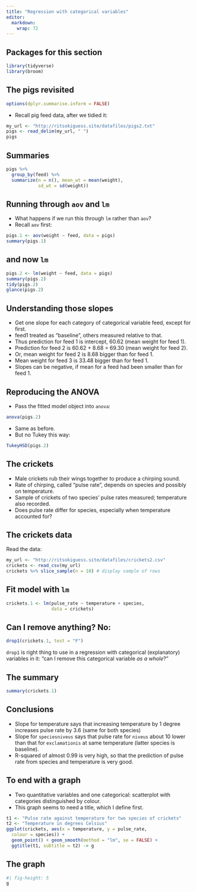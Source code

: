 ```yaml
---
title: "Regression with categorical variables"
editor: 
  markdown: 
    wrap: 72
---
```


## Packages for this section

```r
library(tidyverse)
library(broom)
```

## The pigs revisited

```r
options(dplyr.summarise.inform = FALSE)
```

-   Recall pig feed data, after we tidied it: 

\small

```r
my_url <- "http://ritsokiguess.site/datafiles/pigs2.txt"
pigs <- read_delim(my_url, " ")
pigs 
```
\normalsize

## Summaries

```r
pigs %>%
  group_by(feed) %>%
  summarize(n = n(), mean_wt = mean(weight), 
            sd_wt = sd(weight))
```

## Running through `aov` and `lm`

-   What happens if we run this through `lm` rather than `aov`?
-   Recall `aov` first:

```r
pigs.1 <- aov(weight ~ feed, data = pigs)
summary(pigs.1)
```

## and now `lm`

\footnotesize

```r
pigs.2 <- lm(weight ~ feed, data = pigs)
summary(pigs.2)
tidy(pigs.2)
glance(pigs.2)
```

\normalsize

## Understanding those slopes {.scrollable}

-   Get one slope for each category of categorical variable feed, except
    for first.
-   feed1 treated as "baseline", others measured relative to that.
-   Thus prediction for feed 1 is intercept, 60.62 (mean weight for feed
    1).
-   Prediction for feed 2 is 60.62 + 8.68 = 69.30 (mean weight for feed
    2).
-   Or, mean weight for feed 2 is 8.68 bigger than for feed 1.
-   Mean weight for feed 3 is 33.48 bigger than for feed 1.
-   Slopes can be negative, if mean for a feed had been smaller than for
    feed 1.

## Reproducing the ANOVA

-   Pass the fitted model object into `anova`:

\footnotesize

```r
anova(pigs.2)
```

\normalsize

-   Same as before.
-   But no Tukey this way:

\scriptsize 

```r
TukeyHSD(pigs.2)
```

\normalsize

## The crickets

-   Male crickets rub their wings together to produce a chirping sound.
-   Rate of chirping, called "pulse rate", depends on species and
    possibly on temperature.
-   Sample of crickets of two species' pulse rates measured; temperature
    also recorded.
-   Does pulse rate differ for species, especially when temperature
    accounted for?

## The crickets data

Read the data:

\footnotesize

```r
my_url <- "http://ritsokiguess.site/datafiles/crickets2.csv"
crickets <- read_csv(my_url)
crickets %>% slice_sample(n = 10) # display sample of rows
```
\normalsize

## Fit model with `lm`

```r
crickets.1 <- lm(pulse_rate ~ temperature + species, 
                 data = crickets)
```

## Can I remove anything? No:

```r
drop1(crickets.1, test = "F") 
```

`drop1` is right thing to use in a regression with categorical
(explanatory) variables in it: "can I remove this categorical variable
*as a whole*?"

## The summary

\footnotesize

```r
summary(crickets.1)
```
\normalsize

## Conclusions

-   Slope for temperature says that increasing temperature by 1 degree
    increases pulse rate by 3.6 (same for both species)
-   Slope for `speciesniveus` says that pulse rate for `niveus` about 10
    lower than that for `exclamationis` at same temperature (latter
    species is baseline).
-   R-squared of almost 0.99 is very high, so that the prediction of
    pulse rate from species and temperature is very good.

## To end with a graph 

-   Two quantitative variables and one categorical: scatterplot with
    categories distinguished by colour.
-   This graph seems to need a title, which I define first.

```r
t1 <- "Pulse rate against temperature for two species of crickets"
t2 <- "Temperature in degrees Celsius"
ggplot(crickets, aes(x = temperature, y = pulse_rate,
  colour = species)) +
  geom_point() + geom_smooth(method = "lm", se = FALSE) +
  ggtitle(t1, subtitle = t2) -> g
```

## The graph

```r
#| fig-height: 5
g
```
